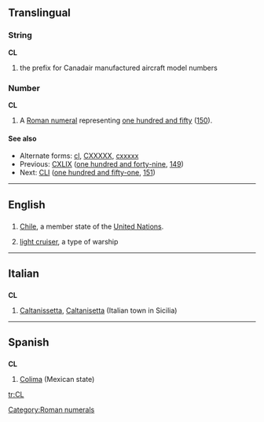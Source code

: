 {{see|cl|Cl|.cl}}
==Translingual==

===String===
{{rfc-header|String}}
'''CL'''
# {{aviation}} the prefix for Canadair manufactured aircraft model numbers

===Number===
'''CL'''

# A [[Roman numeral]] representing [[one hundred and fifty]] ([[150]]).

====See also====
* Alternate forms: [[cl]], [[CXXXXX]], [[cxxxxx]]
* Previous: [[CXLIX]] ([[one hundred and forty-nine]], [[149]])
* Next: [[CLI]] ([[one hundred and fifty-one]], [[151]])

[[Category:Roman numerals]]

----

==English==

==={{abbreviation}}===
{{infl|en|abbreviation}}

# [[Chile]], a member state of the [[United Nations]].
# {{US|navy}} [[light cruiser]], a type of warship

----

==Italian==

==={{abbreviation|Italian}}===
'''CL'''

# [[Caltanissetta]], [[Caltanisetta]] (Italian town in Sicilia)

----

==Spanish==

==={{abbreviation|Spanish}}===
'''CL'''

# [[Colima]] (Mexican state)

[[tr:CL]]